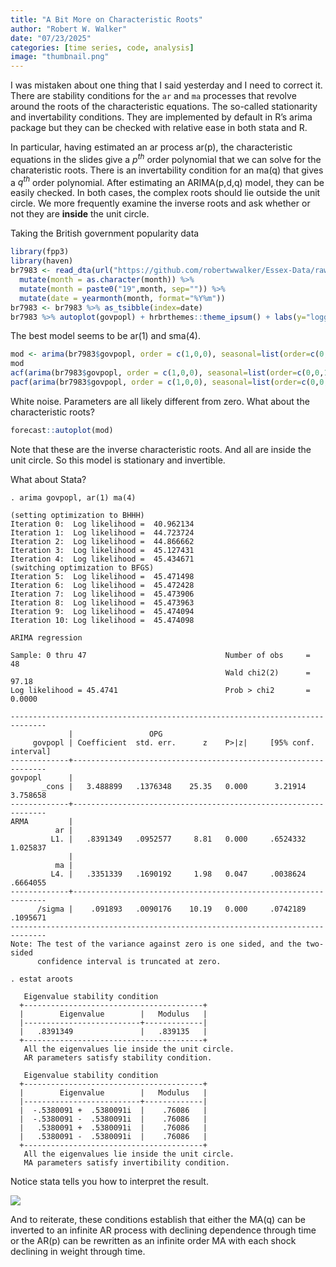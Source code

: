 ```yaml
---
title: "A Bit More on Characteristic Roots"
author: "Robert W. Walker"
date: "07/23/2025"
categories: [time series, code, analysis]
image: "thumbnail.png"
---
```


I was mistaken about one thing that I said yesterday and I need to correct it.  There are stability conditions for the `ar` and `ma` processes that revolve around the roots of the characteristic equations.  The so-called stationarity and invertability conditions.  They are implemented by default in R's arima package but they can be checked with relative ease in both stata and R.

In particular, having estimated an ar process ar(p), the characteristic equations in the slides give a $p^{th}$ order polynomial that we can solve for the charateristic roots.  There is an invertability condition for an ma(q) that gives a $q^{th}$ order polynomial.  After estimating an ARIMA(p,d,q) model, they can be easily checked.  In both cases, the complex roots should lie outside the unit circle.  We more frequently examine the inverse roots and ask whether or not they are **inside** the unit circle.

Taking the British government popularity data

```r
library(fpp3)
library(haven)
br7983 <- read_dta(url("https://github.com/robertwwalker/Essex-Data/raw/main/br7983.dta")) %>% 
  mutate(month = as.character(month)) %>% 
  mutate(month = paste0("19",month, sep="")) %>% 
  mutate(date = yearmonth(month, format="%Y%m"))
br7983 <- br7983 %>% as_tsibble(index=date) 
br7983 %>% autoplot(govpopl) + hrbrthemes::theme_ipsum() + labs(y="logged Government Popularity")
```

The best model seems to be ar(1) and sma(4).

```r
mod <- arima(br7983$govpopl, order = c(1,0,0), seasonal=list(order=c(0,0,1), period=4))
mod
acf(arima(br7983$govpopl, order = c(1,0,0), seasonal=list(order=c(0,0,1), period=4))$residuals)
pacf(arima(br7983$govpopl, order = c(1,0,0), seasonal=list(order=c(0,0,1), period=4))$residuals)
```

White noise.  Parameters are all likely different from zero.  What about the characteristic roots?

```r
forecast::autoplot(mod)
```

Note that these are the inverse characteristic roots.  And all are inside the unit circle.  So this model is stationary and invertible.

What about Stata?

```
. arima govpopl, ar(1) ma(4)

(setting optimization to BHHH)
Iteration 0:  Log likelihood =  40.962134  
Iteration 1:  Log likelihood =  44.723724  
Iteration 2:  Log likelihood =  44.866662  
Iteration 3:  Log likelihood =  45.127431  
Iteration 4:  Log likelihood =  45.434671  
(switching optimization to BFGS)
Iteration 5:  Log likelihood =  45.471498  
Iteration 6:  Log likelihood =  45.472428  
Iteration 7:  Log likelihood =  45.473906  
Iteration 8:  Log likelihood =  45.473963  
Iteration 9:  Log likelihood =  45.474094  
Iteration 10: Log likelihood =  45.474098  

ARIMA regression

Sample: 0 thru 47                               Number of obs     =         48
                                                Wald chi2(2)      =      97.18
Log likelihood = 45.4741                        Prob > chi2       =     0.0000

------------------------------------------------------------------------------
             |                 OPG
     govpopl | Coefficient  std. err.      z    P>|z|     [95% conf. interval]
-------------+----------------------------------------------------------------
govpopl      |
       _cons |   3.488899   .1376348    25.35   0.000      3.21914    3.758658
-------------+----------------------------------------------------------------
ARMA         |
          ar |
         L1. |   .8391349   .0952577     8.81   0.000     .6524332    1.025837
             |
          ma |
         L4. |   .3351339   .1690192     1.98   0.047     .0038624    .6664055
-------------+----------------------------------------------------------------
      /sigma |    .091893   .0090176    10.19   0.000     .0742189    .1095671
------------------------------------------------------------------------------
Note: The test of the variance against zero is one sided, and the two-sided
      confidence interval is truncated at zero.

. estat aroots

   Eigenvalue stability condition
  +----------------------------------------+
  |        Eigenvalue        |   Modulus   |
  |--------------------------+-------------|
  |   .8391349               |   .839135   |
  +----------------------------------------+
   All the eigenvalues lie inside the unit circle.
   AR parameters satisfy stability condition.

   Eigenvalue stability condition
  +----------------------------------------+
  |        Eigenvalue        |   Modulus   |
  |--------------------------+-------------|
  |  -.5380091 +  .5380091i  |    .76086   |
  |  -.5380091 -  .5380091i  |    .76086   |
  |   .5380091 +  .5380091i  |    .76086   |
  |   .5380091 -  .5380091i  |    .76086   |
  +----------------------------------------+
   All the eigenvalues lie inside the unit circle.
   MA parameters satisfy invertibility condition.

```

Notice stata tells you how to interpret the result.

![](CRootStata.png)

And to reiterate, these conditions establish that either the MA(q) can be inverted to an infinite AR process with declining dependence through time or the AR(p) can be rewritten as an infinite order MA with each shock declining in weight through time.
